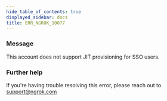 ```yaml
---
hide_table_of_contents: true
displayed_sidebar: docs
title: ERR_NGROK_10077
---
```


### Message

This account does not support JIT provisioning for SSO users.

<ErrorDetails />

### Further help

If you're having trouble resolving this error, please reach out to [support@ngrok.com](mailto:support@ngrok.com?subject=Help%20with%20ERR_NGROK_10077)
